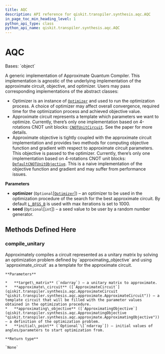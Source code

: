 ```yaml
---
title: AQC
description: API reference for qiskit.transpiler.synthesis.aqc.AQC
in_page_toc_min_heading_level: 1
python_api_type: class
python_api_name: qiskit.transpiler.synthesis.aqc.AQC
---
```


# AQC

<Class id="qiskit.transpiler.synthesis.aqc.AQC" isDedicatedPage={true} github="https://github.com/qiskit/qiskit/tree/stable/0.21/qiskit/transpiler/synthesis/aqc/aqc.py" signature="AQC(optimizer=None, seed=None)">
  Bases: `object`

  A generic implementation of Approximate Quantum Compiler. This implementation is agnostic of the underlying implementation of the approximate circuit, objective, and optimizer. Users may pass corresponding implementations of the abstract classes:

  *   Optimizer is an instance of [`Optimizer`](qiskit.algorithms.optimizers.Optimizer "qiskit.algorithms.optimizers.Optimizer") and used to run the optimization process. A choice of optimizer may affect overall convergence, required time for the optimization process and achieved objective value.
  *   Approximate circuit represents a template which parameters we want to optimize. Currently, there’s only one implementation based on 4-rotations CNOT unit blocks: [`CNOTUnitCircuit`](qiskit.transpiler.synthesis.aqc.CNOTUnitCircuit "qiskit.transpiler.synthesis.aqc.CNOTUnitCircuit"). See the paper for more details.
  *   Approximate objective is tightly coupled with the approximate circuit implementation and provides two methods for computing objective function and gradient with respect to approximate circuit parameters. This objective is passed to the optimizer. Currently, there’s only one implementation based on 4-rotations CNOT unit blocks: [`DefaultCNOTUnitObjective`](qiskit.transpiler.synthesis.aqc.DefaultCNOTUnitObjective "qiskit.transpiler.synthesis.aqc.DefaultCNOTUnitObjective"). This is a naive implementation of the objective function and gradient and may suffer from performance issues.

  **Parameters**

  *   **optimizer** (`Optional`\[[`Optimizer`](qiskit.algorithms.optimizers.Optimizer "qiskit.algorithms.optimizers.optimizer.Optimizer")]) – an optimizer to be used in the optimization procedure of the search for the best approximate circuit. By default [`L_BFGS_B`](qiskit.algorithms.optimizers.L_BFGS_B "qiskit.algorithms.optimizers.L_BFGS_B") is used with max iterations is set to 1000.
  *   **seed** (`Optional`\[`int`]) – a seed value to be user by a random number generator.

  ## Methods Defined Here

  ### compile\_unitary

  <Function id="qiskit.transpiler.synthesis.aqc.AQC.compile_unitary" name="compile_unitary" signature="AQC.compile_unitary(target_matrix, approximate_circuit, approximating_objective, initial_point=None)">
    Approximately compiles a circuit represented as a unitary matrix by solving an optimization problem defined by `approximating_objective` and using `approximate_circuit` as a template for the approximate circuit.

    **Parameters**

    *   **target\_matrix** (`ndarray`) – a unitary matrix to approximate.
    *   **approximate\_circuit** ([`ApproximateCircuit`](qiskit.transpiler.synthesis.aqc.ApproximateCircuit "qiskit.transpiler.synthesis.aqc.approximate.ApproximateCircuit")) – a template circuit that will be filled with the parameter values obtained in the optimization procedure.
    *   **approximating\_objective** ([`ApproximatingObjective`](qiskit.transpiler.synthesis.aqc.ApproximatingObjective "qiskit.transpiler.synthesis.aqc.approximate.ApproximatingObjective")) – a definition of the optimization problem.
    *   **initial\_point** (`Optional`\[`ndarray`]) – initial values of angles/parameters to start optimization from.

    **Return type**

    `None`
  </Function>
</Class>

